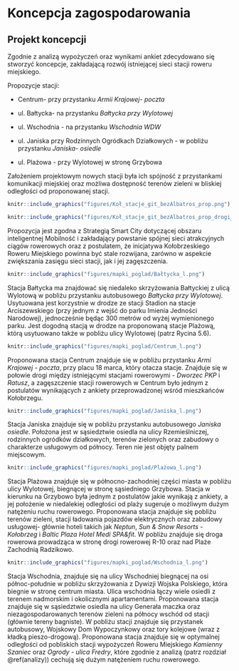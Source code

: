 # Koncepcja zagospodarowania {#koncepcja_zag}


## Projekt koncepcji

Zgodnie z analizą wypożyczeń oraz wynikami ankiet zdecydowano się stworzyć koncepcje, zakładającą rozwój istniejącej sieci stacji roweru miejskiego.

Propozycje stacji:

* Centrum- przy przystanku *Armii Krajowej- poczta*

* ul. Bałtycka- na przystanku *Bałtycka przy Wylotowej*

* ul. Wschodnia - na przystanku *Wschodnia WDW*

* ul. Janiska przy Rodzinnych Ogródkach Działkowych - w pobliżu przystanku *Janiska- osiedle*

* ul. Plażowa - przy Wylotowej w stronę Grzybowa 

Założeniem projektowym nowych stacji była ich spójność z przystankami komunikacji miejskiej oraz możliwa dostępność terenów zieleni w bliskiej odległości od proponowanej stacji. 


```{r ryc40 , echo=FALSE, fig.cap="Istniejące i proponowane stacje rowere (Źródło: Opracowanie własne)", tidy=TRUE, tidy.opts=list(width.cutoff=60),out.width = '105%'}
knitr::include_graphics("figures/Koł_stacje_git_bezAlbatros_prop.png")
```


```{r ryc41 ,warning=FALSE, echo=FALSE, fig.cap="Drogi rowerowe oraz drogi gdzie rowery są dozwolone wraz z isniejącymi oraz proponowanymi stacjami (Źródło: Opracowanie własne)", comment= "Źródło własne", tidy=TRUE, tidy.opts=list(width.cutoff=60), out.width = '105%'}
knitr::include_graphics("figures/Koł_stacje_git_bezAlbatros_prop_drogi_row.png")
```

Propozycja jest zgodna z Strategią Smart City dotyczącej obszaru inteligentnej Mobilność i zakładający powstanie spójnej sieci atrakcyjnych ciągów rowerowych oraz z postulatem, że inicjatywa Kołobrzeskiego Roweru Miejskiego powinna być stale rozwijana, zarówno w aspekcie zwiększania zasięgu sieci stacji, jak i jej zagęszczenia.

```{r ryc42 , echo=FALSE, fig.cap="Otoczenie proponowanej stacji Bałtycka, wraz z planem miejscowym- jeśli istnieje (Źródło: Opracowanie własne)", tidy=TRUE, tidy.opts=list(width.cutoff=60), out.width = '105%'}
knitr::include_graphics("figures/mapki_poglad/Bałtycka_l.png")
```
Stacja Bałtycka ma znajdować się niedaleko skrzyżowania Bałtyckiej z ulicą Wylotową w pobliżu przystanku autobusowego *Bałtycka przy Wylotowej*. Usytuowana jest korzystnie w drodze ze stacji Stadion na stacje Arciszewskiego (przy jednym z wejść do parku Imienia Jedności Narodowej), jednocześnie będąc 300 metrów od wyżej wymienionego parku. Jest dogodną stacją w drodze na proponowaną stacje Plażową, którą usytuowano także w pobliżu ulicy Wylotowej (patrz Rycina 5.6).
```{r ryc43 , echo=FALSE, fig.cap="Otoczenie proponowanej stacji Centrum, wraz z planem miejscowym- jeśli istnieje (Źródło: Opracowanie własne)", tidy=TRUE, tidy.opts=list(width.cutoff=60), out.width = '105%'}
knitr::include_graphics("figures/mapki_poglad/Centrum_l.png")
```
Proponowana stacja Centrum znajduje się w pobliżu przystanku *Armi Krajowej - poczta*, przy placu 18 marca, który otacza stacje. Znajduje się w połowie drogi między istniejącymi stacjami rowerowymi - *Dworzec PKP* i *Ratusz*, a zagęszczenie stacji rowerowych w Centrum było jednym z postulatów wynikających z ankiety przeprowadzonej wśród mieszkańców Kołobrzegu. 
```{r ryc44 , echo=FALSE, fig.cap="Otoczenie proponowanej stacji Janiska, wraz z planem miejscowym- jeśli istnieje (Źródło: Opracowanie własne)", tidy=TRUE, tidy.opts=list(width.cutoff=60), out.width = '105%'}
knitr::include_graphics("figures/mapki_poglad/Janiska_l.png")
```
Stacja Janiska znajduje się w pobliżu przystanku autobusowego *Janiska osiedle*. Położona jest w sąsiedztwie osiedla na ulicy Rzemieślniczej, rodzinnych ogródków działkowych, terenów zielonych oraz zabudowy o charakterze usługowym od północy. Teren nie jest objęty palnem miejscowym.


```{r ryc45 , echo=FALSE, fig.cap="Otoczenie proponowanej stacji Plażowa, wraz z planem miejscowym- jeśli istnieje (Źródło: Opracowanie własne)", tidy=TRUE, tidy.opts=list(width.cutoff=60), out.width = '105%'}
knitr::include_graphics("figures/mapki_poglad/Plażowa_l.png")
```

Stacja Plażowa znajduje się w północno-zachodniej części miasta w pobliżu ulicy Wylotowej, biegnącej w stronę sąsiedniego Grzybowa. 
Stacja w kierunku na Grzybowo była jednym z postulatów jakie wynikają z ankiety, a jej położenie w niedalekiej odległości od plaży sugeruje o możliwym dużym natężeniu ruchu rowerowego. 
Proponowana stacja znajduje się pobliżu terenów zieleni, stacji ładowania pojazdów elektrycznych oraz zabudowy usługowej- głównie hoteli takich jak *Neptun*, *Sun & Snow Resorts - Kołobrzeg* i *Baltic Plaza Hotel Medi SPA&fit*. 
W pobliżu znajduje się droga rowerowa prowadząca w stronę drogi rowerowej R-10 oraz nad Plaże Zachodnią Radzikowo.

```{r ryc46 , echo=FALSE, fig.cap="Otoczenie proponowanej stacji Wschodnia, wraz z planem miejscowym- jeśli istnieje (Źródło: Opracowanie własne)", tidy=TRUE, tidy.opts=list(width.cutoff=60), out.width = '105%'}
knitr::include_graphics("figures/mapki_poglad/Wschodnia_l.png")
```


Stacja Wschodnia, znajduje się na ulicy Wschodniej biegnącej na osi północ-południe w pobliżu skrzyżowania z Dywizji Wojska Polskiego, która biegnie w stronę centrum miasta.
Ulica wschodnia łączy wiele osiedli z terenem nadmorskim i okolicznymi apartamentami. Proponowana stacja znajduje się w sąsiedztwie osiedla na ulicy Generała maczka oraz niezagospodarowanych terenów zieleni na północy wschód od stacji (głównie tereny bagniste).
W pobliżu stacji znajduje się przystanek autobusowy, Wojskowy Dom Wypoczynkowy oraz tory kolejowe (wraz z kładką pieszo-drogową).
Proponowana stacja znajduje się w optymalnej odległości od pobliskich stacji wypożyczeń Roweru Miejskiego *Kamienny Szaniec* oraz *Ogrody - ulica Fredry*, które zgodnie z analizą (patrz rozdział \@ref(analizy)) cechują się dużym natężeniem ruchu rowerowego.
